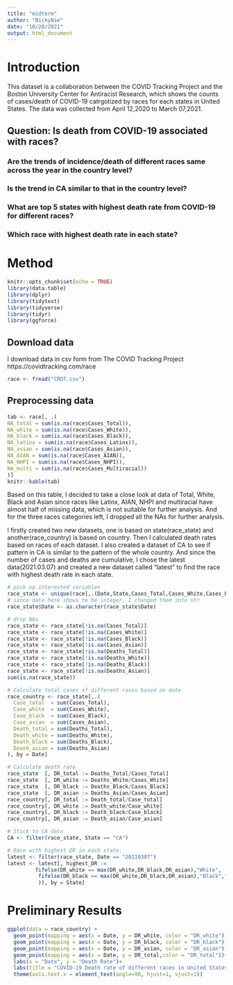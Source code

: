 ```yaml
---
title: "midterm"
author: "NickyNie"
date: "10/20/2021"
output: html_document
---
```

# Introduction
This dataset is a collaboration between the COVID Tracking Project and the Boston University Center for Antiracist Research, which shows the counts of cases/death of COVID-19 catrgotized by races for each states in United States. The data was collected from April 12,2020 to March 07,2021. 

## Question: Is death from COVID-19 associated with races?
### Are the trends of incidence/death of different races same across the year in the country level?
### Is the trend in CA similar to that in the country level?
### What are top 5 states with highest death rate from COVID-19 for different races?
### Which race with highest death rate in each state?

# Method
```r
knitr::opts_chunk$set(echo = TRUE)
library(data.table)
library(dplyr)
library(tidytext)
library(tidyverse)
library(tidyr)
library(ggforce)
```

## Download data
I download data in csv form from The COVID Tracking Project https://covidtracking.com/race
```r
race <- fread("CRDT.csv")
```

## Preprocessing data

```r
tab <- race[, .(
NA_total = sum(is.na(race$Cases_Total)),
NA_white = sum(is.na(race$Cases_White)),
NA_black = sum(is.na(race$Cases_Black)),
NA_latinx = sum(is.na(race$Cases_Latinx)),
NA_asian = sum(is.na(race$Cases_Asian)),
NA_AIAN = sum(is.na(race$Cases_AIAN)),
NA_NHPI = sum(is.na(race$Cases_NHPI)),
NA_multi = sum(is.na(race$Cases_Multiracial))
)]
knitr::kable(tab)
```

Based on this table, I decided to take a close look at data of Total, White, Black and Asian since races like Latinx, AIAN, NHPI and multiracial have almost half of missing data, which is not suitable for further analysis. And for the three races categories left, I dropped all the NAs for further analysis. 

I firstly created two new datasets, one is based on state(race_state) and another(race_country) is based on country. Then I calculated death rates based on races of each dataset. I also created a dataset of CA to see if pattern in CA is similar to the pattern of the whole country. And since the number of cases and deaths are cumulative, I chose the latest data(2021.03.07) and created a new dataset called "latest" to find the race with highest death rate in each state.


```r
# pick up interested variables
race_state <- unique(race[,.(Date,State,Cases_Total,Cases_White,Cases_Black,Cases_Asian,Deaths_Total,Deaths_White,Deaths_Black,Deaths_Asian)])
# since date here shows to be integer, I changed them into str
race_state$Date <- as.character(race_state$Date)

# drop NAs
race_state <- race_state[!is.na(Cases_Total)]
race_state <- race_state[!is.na(Cases_White)]
race_state <- race_state[!is.na(Cases_Black)]
race_state <- race_state[!is.na(Cases_Asian)]
race_state <- race_state[!is.na(Deaths_Total)]
race_state <- race_state[!is.na(Deaths_White)]
race_state <- race_state[!is.na(Deaths_Black)]
race_state <- race_state[!is.na(Deaths_Asian)]
sum(is.na(race_state))

# Calculate total cases of different races based on date
race_country <- race_state[,.(
  Case_total  = sum(Cases_Total),
  Case_white  = sum(Cases_White),
  Case_black  = sum(Cases_Black),
  Case_asian  = sum(Cases_Asian),
  Death_total = sum(Deaths_Total),
  Death_white = sum(Deaths_White),
  Death_black = sum(Deaths_Black),
  Death_asian = sum(Deaths_Asian)
), by = Date]

# Calculate death rate
race_state  [, DR_total := Deaths_Total/Cases_Total]
race_state  [, DR_white := Deaths_White/Cases_White]
race_state  [, DR_black := Deaths_Black/Cases_Black]
race_state  [, DR_asian := Deaths_Asian/Cases_Asian]
race_country[, DR_total := Death_total/Case_total]
race_country[, DR_white := Death_white/Case_white]
race_country[, DR_black := Death_black/Case_black]
race_country[, DR_asian := Death_asian/Case_asian]

# Stick to CA data
CA <- filter(race_state, State == "CA")

# Race with highest DR in each state.
latest <- filter(race_state, Date == "20210307")
latest <- latest[, highest_DR := 
         fifelse(DR_white == max(DR_white,DR_black,DR_asian),"White",
          fifelse(DR_black == max(DR_white,DR_black,DR_asian),"Black","Asian"
          )), by = State]
```

# Preliminary Results
```r
ggplot(data = race_country) + 
  geom_point(mapping = aes(x = Date, y = DR_white, color = "DR_white"))+
  geom_point(mapping = aes(x = Date, y = DR_black, color = "DR_black"))+
  geom_point(mapping = aes(x = Date, y = DR_asian, color = "DR_asian"))+
  geom_point(mapping = aes(x = Date, y = DR_total,color = "DR_total"))+
  labs(x = "Date", y = "Death Rate")+
  labs(title = "COVID-19 Death rate of different races in United States")+
  theme(axis.text.x = element_text(angle=90, hjust=1, vjust=1))
```

